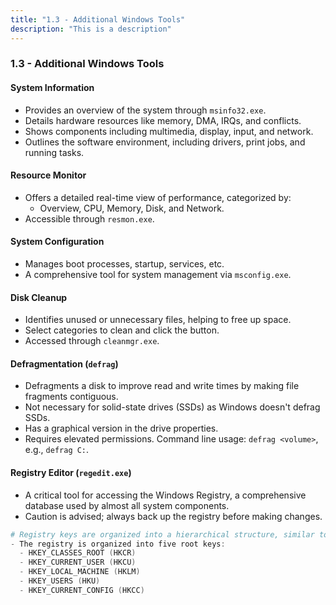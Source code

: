 ```yaml
---
title: "1.3 - Additional Windows Tools"
description: "This is a description"
---
```


### 1.3 - Additional Windows Tools

#### System Information

- Provides an overview of the system through `msinfo32.exe`.
- Details hardware resources like memory, DMA, IRQs, and conflicts.
- Shows components including multimedia, display, input, and network.
- Outlines the software environment, including drivers, print jobs, and running tasks.

#### Resource Monitor

- Offers a detailed real-time view of performance, categorized by:
  - Overview, CPU, Memory, Disk, and Network.
- Accessible through `resmon.exe`.

#### System Configuration

- Manages boot processes, startup, services, etc.
- A comprehensive tool for system management via `msconfig.exe`.

#### Disk Cleanup

- Identifies unused or unnecessary files, helping to free up space.
- Select categories to clean and click the button.
- Accessed through `cleanmgr.exe`.

#### Defragmentation (`defrag`)

- Defragments a disk to improve read and write times by making file fragments contiguous.
- Not necessary for solid-state drives (SSDs) as Windows doesn't defrag SSDs.
- Has a graphical version in the drive properties.
- Requires elevated permissions. Command line usage: `defrag <volume>`, e.g., `defrag C:`.

#### Registry Editor (`regedit.exe`)

- A critical tool for accessing the Windows Registry, a comprehensive database used by almost all system components.
- Caution is advised; always back up the registry before making changes.

```powershell
# Registry keys are organized into a hierarchical structure, similar to a file system.
- The registry is organized into five root keys:
  - HKEY_CLASSES_ROOT (HKCR)
  - HKEY_CURRENT_USER (HKCU)
  - HKEY_LOCAL_MACHINE (HKLM)
  - HKEY_USERS (HKU)
  - HKEY_CURRENT_CONFIG (HKCC)
```
